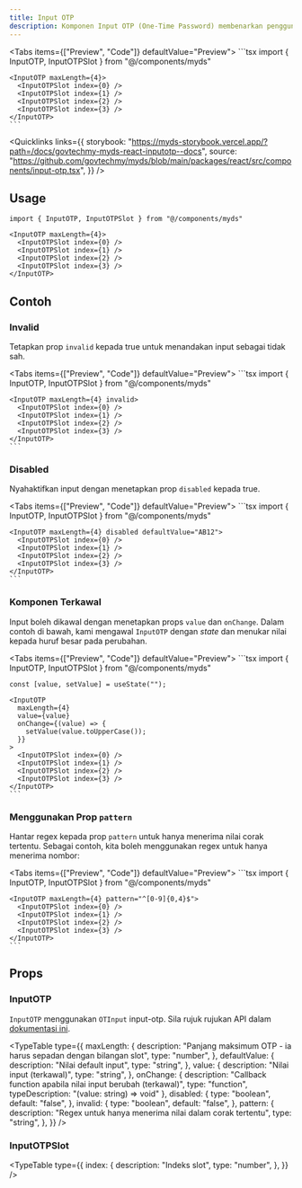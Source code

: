 ```yaml
---
title: Input OTP
description: Komponen Input OTP (One-Time Password) membenarkan pengguna memasukkan kod yang dihantar ke e-mel atau telefon mereka untuk mengesahkan identiti mereka. Komponen ini biasanya digunakan dalam pengesahan dua faktor (2FA) dan proses pemulihan akaun.
---
```



<Tabs items={["Preview", "Code"]} defaultValue="Preview">
  <Tab value="Preview" className="not-prose flex justify-center">
    <InputOTP maxLength={4}>
      <InputOTPSlot index={0} />
      <InputOTPSlot index={1} />
      <InputOTPSlot index={2} />
      <InputOTPSlot index={3} />
    </InputOTP>
  </Tab>
  <Tab value="Code">
    ```tsx
    import { InputOTP, InputOTPSlot } from "@/components/myds"

    <InputOTP maxLength={4}>
      <InputOTPSlot index={0} />
      <InputOTPSlot index={1} />
      <InputOTPSlot index={2} />
      <InputOTPSlot index={3} />
    </InputOTP>
    ```
  </Tab>
</Tabs>

<Quicklinks
  links={{
    storybook:
      "https://myds-storybook.vercel.app/?path=/docs/govtechmy-myds-react-inputotp--docs",
    source:
      "https://github.com/govtechmy/myds/blob/main/packages/react/src/components/input-otp.tsx",
  }}
/>

## Usage

```tsx copy
import { InputOTP, InputOTPSlot } from "@/components/myds"
```

```tsx copy
<InputOTP maxLength={4}>
  <InputOTPSlot index={0} />
  <InputOTPSlot index={1} />
  <InputOTPSlot index={2} />
  <InputOTPSlot index={3} />
</InputOTP>
```

## Contoh

### Invalid

Tetapkan prop `invalid` kepada true untuk menandakan input sebagai tidak sah.

<Tabs items={["Preview", "Code"]} defaultValue="Preview">
  <Tab value="Preview" className="not-prose flex justify-center">
    <InputOTP maxLength={4} invalid>
      <InputOTPSlot index={0} />
      <InputOTPSlot index={1} />
      <InputOTPSlot index={2} />
      <InputOTPSlot index={3} />
    </InputOTP>
  </Tab>
  <Tab value="Code">
    ```tsx
    import { InputOTP, InputOTPSlot } from "@/components/myds"

    <InputOTP maxLength={4} invalid>
      <InputOTPSlot index={0} />
      <InputOTPSlot index={1} />
      <InputOTPSlot index={2} />
      <InputOTPSlot index={3} />
    </InputOTP>
    ```
  </Tab>
</Tabs>

### Disabled

Nyahaktifkan input dengan menetapkan prop `disabled` kepada true.

<Tabs items={["Preview", "Code"]} defaultValue="Preview">
  <Tab value="Preview" className="not-prose flex justify-center">
    <InputOTP maxLength={4} disabled defaultValue="AB12">
      <InputOTPSlot index={0} />
      <InputOTPSlot index={1} />
      <InputOTPSlot index={2} />
      <InputOTPSlot index={3} />
    </InputOTP>
  </Tab>
  <Tab value="Code">
    ```tsx
    import { InputOTP, InputOTPSlot } from "@/components/myds"

    <InputOTP maxLength={4} disabled defaultValue="AB12">
      <InputOTPSlot index={0} />
      <InputOTPSlot index={1} />
      <InputOTPSlot index={2} />
      <InputOTPSlot index={3} />
    </InputOTP>
    ```
  </Tab>
</Tabs>

### Komponen Terkawal

Input boleh dikawal dengan menetapkan props `value` dan `onChange`. Dalam contoh di bawah, kami mengawal `InputOTP` dengan _state_ dan menukar nilai kepada huruf besar pada perubahan.

<Tabs items={["Preview", "Code"]} defaultValue="Preview">
  <Tab value="Preview" className="not-prose flex justify-center">
    <InputOTPControlledExample />
  </Tab>
  <Tab value="Code">
    ```tsx
    import { InputOTP, InputOTPSlot } from "@/components/myds"

    const [value, setValue] = useState("");

    <InputOTP
      maxLength={4}
      value={value}
      onChange={(value) => {
        setValue(value.toUpperCase());
      }}
    >
      <InputOTPSlot index={0} />
      <InputOTPSlot index={1} />
      <InputOTPSlot index={2} />
      <InputOTPSlot index={3} />
    </InputOTP>
    ```
  </Tab>
</Tabs>

### Menggunakan Prop `pattern`

Hantar regex kepada prop `pattern` untuk hanya menerima nilai corak tertentu. Sebagai contoh, kita boleh menggunakan regex untuk hanya menerima nombor:

<Tabs items={["Preview", "Code"]} defaultValue="Preview">
  <Tab value="Preview" className="not-prose flex justify-center">
    <InputOTP maxLength={4} pattern="^[0-9]{0,4}$">
      <InputOTPSlot index={0} />
      <InputOTPSlot index={1} />
      <InputOTPSlot index={2} />
      <InputOTPSlot index={3} />
    </InputOTP>
  </Tab>
  <Tab value="Code">
    ```tsx
    import { InputOTP, InputOTPSlot } from "@/components/myds"

    <InputOTP maxLength={4} pattern="^[0-9]{0,4}$">
      <InputOTPSlot index={0} />
      <InputOTPSlot index={1} />
      <InputOTPSlot index={2} />
      <InputOTPSlot index={3} />
    </InputOTP>
    ```
  </Tab>
</Tabs>

## Props

### InputOTP

`InputOTP` menggunakan `OTInput` input-otp. Sila rujuk rujukan API dalam [dokumentasi ini](https://github.com/guilhermerodz/input-otp?tab=readme-ov-file#otpinput).

<TypeTable
  type={{
    maxLength: {
      description: "Panjang maksimum OTP - ia harus sepadan dengan bilangan slot",
      type: "number",
    },
    defaultValue: {
      description: "Nilai default input",
      type: "string",
    },
    value: {
      description: "Nilai input (terkawal)",
      type: "string",
    },
    onChange: {
      description: "Callback function apabila nilai input berubah (terkawal)",
      type: "function",
      typeDescription: "(value: string) => void"
    },
    disabled: {
      type: "boolean",
      default: "false",
    },
    invalid: {
      type: "boolean",
      default: "false",
    },
    pattern: {
      description: "Regex untuk hanya menerima nilai dalam corak tertentu",
      type: "string",
    },
  }}
/>

### InputOTPSlot

<TypeTable
  type={{
    index: {
      description: "Indeks slot",
      type: "number",
    },
  }}
/>